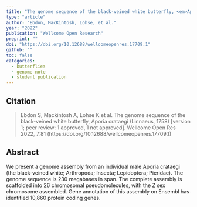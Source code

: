 ```yaml
---
title: "The genome sequence of the black-veined white butterfly, <em>Aporia crataegi</em> (Linnaeus, 1758)"
type: "article"
author: "Ebdon, MacKintosh, Lohse, et al."
year: "2022"
publication: "Wellcome Open Research"
preprint: ""
doi: "https://doi.org/10.12688/wellcomeopenres.17709.1"
github: ""
toc: false
categories:
  - butterflies
  - genome note
  - student publication
---
```


## Citation

> Ebdon S, Mackintosh A, Lohse K et al. The genome sequence of the black-veined white butterfly, Aporia crataegi (Linnaeus, 1758) [version 1; peer review: 1 approved, 1 not approved]. Wellcome Open Res 2022, 7:81 (https://doi.org/10.12688/wellcomeopenres.17709.1)

## Abstract

We present a genome assembly from an individual male Aporia crataegi (the black-veined white; Arthropoda; Insecta; Lepidoptera; Pieridae). The genome sequence is 230 megabases in span. The complete assembly is scaffolded into 26 chromosomal pseudomolecules, with the Z sex chromosome assembled. Gene annotation of this assembly on Ensembl has identified 10,860 protein coding genes.